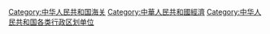 [[Category:中华人民共和国海关|Category:中华人民共和国海关]]
[[Category:中華人民共和國經濟|Category:中華人民共和國經濟]]
[[Category:中华人民共和国各类行政区划单位|Category:中华人民共和国各类行政区划单位]]